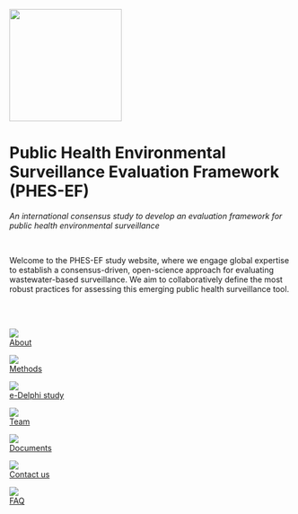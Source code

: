 ::: centered_content
![](assets/phes-ef-logo_colour.png){width="200"}

# Public Health Environmental Surveillance Evaluation Framework (PHES-EF)

*An international consensus study to develop an evaluation framework for public health environmental surveillance*
:::
\

::: centered_content
Welcome to the PHES-EF study website, where we engage global expertise to establish a consensus-driven, open-science approach for evaluating wastewater-based surveillance. We aim to collaboratively define the most robust practices for assessing this emerging public health surveillance tool.
:::

\
\

:::: {.icon-row}
::: {.flex-item}
[![](assets/icon_about.svg)  
About](about.qmd)
:::

::: {.flex-item}
[![](assets/icon_study.svg)  
Methods](methods.qmd)
:::

::: {.flex-item}
[![](assets/icon_clipboard.svg)  
e-Delphi study](delphi.qmd)
:::

::: {.flex-item}
[![](assets/icon_team.svg)  
Team](team.qmd)
:::

::: {.flex-item}
[![](assets/icon_Documentation.svg)  
Documents](documents.qmd)
:::

::: {.flex-item}
[![](assets/icon_contact-us.svg)  
Contact us](contact.qmd)
:::

::: {.flex-item}
[![](assets/icon_faq.svg)  
FAQ](faq.qmd)
:::
::::


